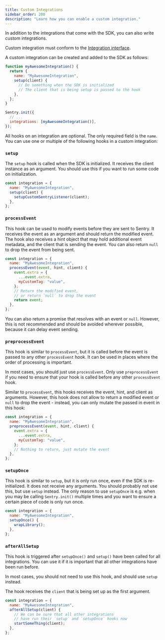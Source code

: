 ```yaml
---
title: Custom Integrations
sidebar_order: 200
description: "Learn how you can enable a custom integration."
---
```


In addition to the integrations that come with the SDK, you can also write custom integrations.

Custom integration must conform to the [Integration interface](https://github.com/getsentry/sentry-javascript/blob/master/packages/core/src/types-hoist/integration.ts).

A custom integration can be created and added to the SDK as follows:

```javascript
function myAwesomeIntegration() {
  return {
    name: "MyAwesomeIntegration",
    setup(client) {
      // Do something when the SDK is initialized
      // The client that is being setup is passed to the hook
    },
  };
}

Sentry.init({
  // ...
  integrations: [myAwesomeIntegration()],
});
```

All hooks on an integration are optional. The only required field is the `name`. You can use one or multiple of the following hooks in a custom integration:

### `setup`

The `setup` hook is called when the SDK is initialized. It receives the client instance as an argument.
You should use this if you want to run some code on initialization.

```javascript
const integration = {
  name: "MyAwesomeIntegration",
  setup(client) {
    setupCustomSentryListener(client);
  },
};
```

### `processEvent`

This hook can be used to modify events before they are sent to Sentry. It receives the event as an argument and should return the modified event. The hook also receives a hint object that may hold additional event metadata, and the client that is sending the event. You can also return `null` to drop the event from being sent.

```javascript
const integration = {
  name: "MyAwesomeIntegration",
  processEvent(event, hint, client) {
    event.extra = {
      ...event.extra,
      myCustomTag: "value",
    };
    // Return the modified event,
    // or return `null` to drop the event
    return event;
  },
};
```

You can also return a promise that resolves with an event or `null`. However, this is not recommended and should be avoided wherever possible, because it can delay event sending.

### `preprocessEvent`

This hook is similar to `processEvent`, but it is called before the event is passed to any other `processEvent` hook. It can be used in places where the order of processing is important.

In most cases, you should just use `processEvent`. Only use `preprocessEvent` if you need to ensure that your hook is called before any other `processEvent` hook.

Similar to `processEvent`, this hooks receives the event, hint, and client as arguments. However, this hook does not allow to return a modified event or `null` to drop the event - instead, you can only mutate the passed in event in this hook:

```javascript
const integration = {
  name: "MyAwesomeIntegration",
  preprocessEvent(event, hint, client) {
    event.extra = {
      ...event.extra,
      myCustomTag: "value",
    };
    // Nothing to return, just mutate the event
  },
};
```

### `setupOnce`

This hook is similar to `setup`, but it is only run once, even if the SDK is re-initialized. It does not receive any arguments.
You should probably not use this, but use `setup` instead. The only reason to use `setupOnce` is e.g. when you may be calling `Sentry.init()` multiple times and you want to ensure a certain piece of code is only run once.

```javascript
const integration = {
  name: "MyAwesomeIntegration",
  setupOnce() {
    wrapLibrary();
  },
};
```

### `afterAllSetup`

This hook is triggered after `setupOnce()` and `setup()` have been called for all integrations.
You can use it if it is important that all other integrations have been run before.

In most cases, you should not need to use this hook, and should use `setup` instead.

The hook receives the `client` that is being set up as the first argument.

```javascript
const integration = {
  name: "MyAwesomeIntegration",
  afterAllSetup(client) {
    // We can be sure that all other integrations
    // have run their `setup` and `setupOnce` hooks now
    startSomeThing(client);
  },
};
```
